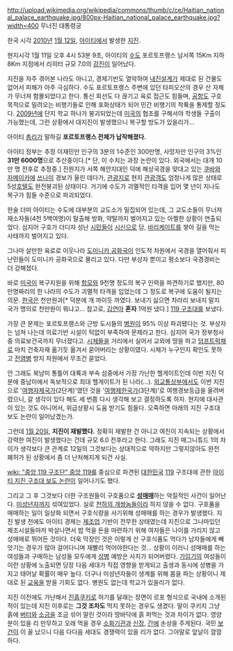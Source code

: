 http://upload.wikimedia.org/wikipedia/commons/thumb/c/ce/Haitian_national_palace_earthquake.jpg/800px-Haitian_national_palace_earthquake.jpg?width=400
무너진 대통령궁

한국 시각 [[2010년]] [[1월 12일]], [[아이티]]에서 발생한 [[지진]].

현지시각 1월 11일 오후 4시 53분 9초, 아이티의 [[수도]] 포르토프랭스 남서쪽 15Km 지하 8Km 지점에서 리히터 규모 7.0의 [[강진]]이 일어났다. 

지진을 자주 겪어본 나라도 아니고, 경제기반도 열악하여 [[내진]]설계가 제대로 된 건물도 없어서 피해가 아주 극심하다. 수도 포르토프랭스 주변에 있던 타피오산의 경우 산 자체가 무너져 함몰되었다고 한다. 통신 회선도 다 끊기고 육로 접근도 힘들며, [[공항]]도 구호 목적으로 밀려오는 비행기들로 인해 포화상태가 되어 민간 비행기의 착륙을 통제할 정도다. [[2009년]]에 단지 학교 하나가 붕괴되었는데 [[미국]]의 협조를 구해서야 학생들 구출이 가능했는데, 그런 상황에서 대지진이 발생했으니 복구할 방도가 있을리가...

아이티 [[총리]]가 말하길 '''포르토프랭스 전체가 납작해졌다.'''

아이티 정부는 추정 이재민만 인구의 3분의 1수준인 300만명, 사망자만 인구의 3%인 '''31만 6000명'''으로 추산중이다.[* 단, 이 수치는 과장 논란이 있다. 외국에서는 대개 10만 명 전후로 추정중.] 진원지가 서쪽 해안지대인 덕에 해상국경을 맞대고 있는 [[쿠바]]와 [[자메이카]]에 [[쓰나미]] 경보가 울린 데다가, [[관광지]]로 현지 [[관광객]]도 엄청나게 많은 상태로 5성[[호텔]]도 완전붕괴된 상태이다. 거기에 수도가 괴멸적인 타격을 입어 몇 년이 지나도 복구가 힘들 수준으로 파괴되었다. 

한술 더떠 아이티는 수도에 대부분의 교도소가 밀집되어 있는데, 그 교도소들이 무너져 재소자들(4천 5백여명)이 탈출해 방화, 약탈까지 벌어지고 있는 아찔한 상황이 연출되었다. 심지어 구호가 더디자 성난 [[시민]]들이 [[시신]]으로 담, [[바리케이트]]를 쌓아 길을 막는 사태까지 벌어지고 있다. 

그나마 살만한 육로로 이웃나라 [[도미니카 공화국]]이 인도적 차원에서 국경을 열어줘서 피난민들이 도미니카 공화국으로 몰리고 있다. 다만 부상자 뿐이고 평소보다 국경경비는 더 강해졌다.

바로 [[미국]]이 복구지원을 위해 [[항모]]와 9천명 정도의 복구 인력을 파견하기로 했지만, 80만명짜리의 한 나라의 수도가 괴멸적 타격을 입었는데 그 정도로 복구에 도움이 될지는 의문. [[한국]]은 천만원과[* 덕분에 개 까이듯 까였다. 보내기 싫으면 차라리 보내지 말지 국가 명의로 천만원이 뭐냐고... 참고로, [[김연아]] '''혼자''' 1억원 냈다.] [[119 구조대]]를 보냈다.

가장 큰 문제는 포르토프랭스와 근방 도시들의 [[병원]]이 95% 이상 파괴됐다는 것. 부상자는 넘쳐 나는데 의료기반 시설이 턱없이 부족하여 문제라고 한다. 심지어 국가 정부청사중 의료보건국까지 무너졌다고. [[시체]]들을 거리에서 실어서 교외에 땅을 파고 [[덤프트럭]]채로 마치 건축자재 옮기듯 옮겨서 묻어버리는 상황이였다. 시체가 누구인지 확인도 못하고 [[전염병]] 방지 차원에서 무조건 묻었다.

안 그래도 북남미 통틀어 대륙과 부속 섬중에서 가장 가난한 헬게이트인데 이번 지진 덕분에 중남미에서 독보적으로 최대 헬게이트가 된 나라(…). [[외교통상부]]에서도 이번 지진으로 '[[여행자제국가]](2단계)'였던 것을 '[[여행제한국가]](3단계)'로 여행경보등급을 올려버렸으니, 갈 생각이 있다 해도 세 번쯤 다시 생각해 보고 결정하도록 하자. 현지에 대사관이 있는 것도 아니어서, 위급상황시 도움 받기도 힘들다. 오죽하면 아래의 지진 구조대 보도 논란이 일어났겠는가.

그런데 [[1월 20일]], '''지진이 재발했다.''' 정확히 재발한 건 아니고 여진이 지속되는 상황에서 강력한 여진이 발생했다는 건데 규모 6.0 전후라고 한다. 그래도 지진 매그니튜드 1의 차이가 생각보다 큰 관계로 12일의 그것보다는 상대적으로 약하지만 그렇지않아도 완전 폐허가 된 상황에서 좀 더 난처해지게 되건 사실. 

[[wiki: "중앙 119 구조단" 중앙 119]]를 중심으로 파견된 [[대한민국]] [[119]] 구조대에 관한 [[아이티 지진 구조대 보도 논란]]이 일어나기도 했다.

그리고 그 후 그것보다 더한 구조원들이 구호품으로 '''[[성매매]]'''하는 악질적인 사건이 일어난다. [[미성년자]]까지 섞여있었다. 실로 [[천하의 개쌍놈들]]이라 하지 않을 수 없다. 구호품을 매매하는 일이 일상화 되면서 구호식량을 사기위해 성매매를 하는 경우가 발생했다. 지진 발생 전에도 아이티 경제는 [[제조업]] 기반이 전무한 상태였는데 지진으로 그나마있던 제조시설들마저 박살나면서 밥 먹을 돈을 마련하기 위해 여자들은 나이를 가리지 않고 성매매로 뛰어든 것이다. 더욱 막장인 것은 이렇게 산 구호식품도 먹다가 남자들에게 빼앗기는 경우가 많아 걸어다니며 재빨리 먹어야한다는 것... 상황이 이러니 성매매를 하는 여성들과 구매하는 남성들 모두에게 [[성병]] 예방은 사치가 되어버렸다. [[가임기]]의 여성들이 이런 상황에 노출되면 당장 다음 세대가 직접 영향을 받게되고 출생과 동시에 성병을 가지고 태어날 확률이 매우 높다. 더구나 미성년자들이 생계를 위해 몸을 파는 상황이니 제대로 된 [[교육]]을 받을 기회도 없다. 병원도 없는데 학교가 있을리가 없다.

지진 이전에도 가난해서 [[진흙]][[쿠키]]로 허기를 달래는 장면이 르포 형식으로 국내에 소개된적이 있는데 지진 이후로는 '''그것 조차도''' 먹지 못하는 경우도 생겼다. 말이 쿠키지 그냥 흙에 [[버터]]와 [[소금]]을 조금 섞어 말린 것이라 땅바닥에 흙 퍼먹는 것과 차이가 없다. 영양분이 있을 리 만무하고 오래 먹을 경우 [[소화기관]]과 [[신장]], [[간]]에 손상을 주게된다. 국민 [[보건]]이 이 꼴 났으니 다음 다다음 세대도 경쟁력이 있을 리가 없다. 그야말로 앞날이 깜깜하다.
